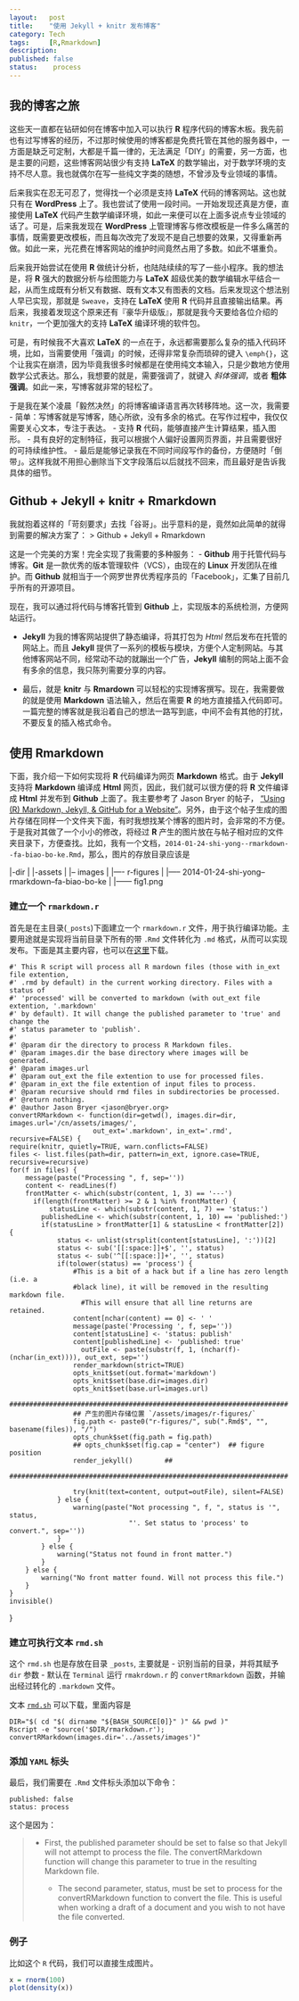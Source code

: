 ```yaml
---
layout:   post
title:    "使用 Jekyll + knitr 发布博客"
category: Tech 
tags:     [R,Rmarkdown]
description: 
published: false
status:    process
---
```


## 我的博客之旅

这些天一直都在钻研如何在博客中加入可以执行 **R** 程序代码的博客木板。我先前也有过写博客的经历，不过那时候使用的博客都是免费托管在其他的服务器中，一方面是缺乏可定制，大都是千篇一律的，无法满足「DIY」的需要，另一方面，也是主要的问题，这些博客网站很少有支持 **LaTeX** 的数学输出，对于数学环境的支持不尽人意。我也就偶尔在写一些纯文字类的随想，不曾涉及专业领域的事情。

后来我实在忍无可忍了，觉得找一个必须是支持 **LaTeX** 代码的博客网站。这也就只有在 **WordPress** 上了。我也尝试了使用一段时间。一开始发现还真是方便，直接使用 **LaTeX** 代码产生数学编译环境，如此一来便可以在上面多说点专业领域的话了。可是，后来我发现在 **WordPress** 上管理博客与修改模板是一件多么痛苦的事情，既需要更改模板，而且每次改完了发现不是自己想要的效果，又得重新再做。如此一来，光花费在博客网站的维护时间竟然占用了多数。如此不堪重负。

后来我开始尝试在使用  **R** 做统计分析，也陆陆续续的写了一些小程序。我的想法是，将 **R** 强大的数据分析与绘图能力与 **LaTeX** 超级优美的数学编辑水平结合一起，从而生成既有分析又有数据、既有文本又有图表的文档。后来发现这个想法别人早已实现，那就是 `Sweave`，支持在 **LaTeX** 使用 **R** 代码并且直接输出结果。再后来，我接着发现这个原来还有『豪华升级版』，那就是我今天要给各位介绍的 `knitr`，一个更加强大的支持 **LaTeX** 编译环境的软件包。

可是，有时候我不大喜欢 **LaTeX** 的一点在于，永远都需要那么复杂的插入代码环境，比如，当需要使用「强调」的时候，还得非常复杂而琐碎的键入 `\emph{}`，这个让我实在崩溃，因为毕竟我很多时候都是在使用纯文本输入，只是少数地方使用数学公式表达。那么，我想要的就是，需要强调了，就键入 *斜体强调*，或者 **粗体强调**。如此一来，写博客就非常的轻松了。

于是我在某个凌晨「毅然决然」的将博客编译语言再次转移阵地。这一次，我需要
 - 简单：写博客就是写博客，随心所欲，没有多余的格式。在写作过程中，我仅仅需要关心文本，专注于表达。
 - 支持 **R** 代码，能够直接产生计算结果，插入图形。
 - 具有良好的定制特征，我可以根据个人偏好设置网页界面，并且需要很好的可持续维护性。
 - 最后是能够记录我在不同时间段写作的备份，方便随时「倒带」。这样我就不用担心删除当下文字段落后以后就找不回来，而且最好是告诉我具体的细节。
 
## Github + Jekyll + knitr + Rmarkdown

我就抱着这样的「苛刻要求」去找「谷哥」。出乎意料的是，竟然如此简单的就得到需要的解决方案了：
> Github + Jekyll + Rmarkdown

这是一个完美的方案！完全实现了我需要的多种服务：
- **Github** 用于托管代码与博客。**Git** 是一款优秀的版本管理软件（VCS），由现在的 **Linux** 开发团队在维护。而 **Github** 就相当于一个网罗世界优秀程序员的「Facebook」，汇集了目前几乎所有的开源项目。

  现在，我可以通过将代码与博客托管到 **Github** 上，实现版本的系统检测，方便网站运行。
  
- **Jekyll** 为我的博客网站提供了静态编译，将其打包为 *Html* 然后发布在托管的网站上。而且 **Jekyll** 提供了一系列的模板与模块，方便个人定制网站。与其他博客网站不同，经常动不动的就蹦出一个广告，**Jekyll** 编制的网站上面不会有多余的信息，我只陈列需要分享的内容。

- 最后，就是 **knitr** 与 **Rmardown** 可以轻松的实现博客撰写。现在，我需要做的就是使用 **Markdown** 语法输入，然后在需要 **R** 的地方直接插入代码即可。一篇完整的博客就是我沿着自己的想法一路写到底，中间不会有其他的打扰，不要反复的插入格式命令。

## 使用 **Rmarkdown** 

下面，我介绍一下如何实现将 **R** 代码编译为网页 **Markdown** 格式。由于 **Jekyll** 支持将 **Markdown** 编译成 **Html** 网页，因此，我们就可以很方便的将 **R** 文件编译成 **Html** 并发布到 **Github** 上面了。我主要参考了 Jason Bryer 的帖子， ["Using (R) Markdown, Jekyll, & GitHub for a Website"](http://jason.bryer.org/posts/2012-12-10/Markdown_Jekyll_R_for_Blogging.html)。另外，由于这个帖子生成的图片存储在同样一个文件夹下面，有时我想找某个博客的图片时，会非常的不方便。于是我对其做了一个小小的修改，将经过 **R** 产生的图片放在与帖子相对应的文件夹目录下，方便查找。比如，我有一个文档，`2014-01-24-shi-yong--rmarkdown--fa-biao-bo-ke.Rmd`，那么，图片的存放目录应该是

|-dir
|
|-assets
|
|-- images
|
|---- r-figures
|
|----- 2014-01-24-shi-yong--rmarkdown--fa-biao-bo-ke
|
|------ fig1.png

### 建立一个 `rmarkdown.r`

首先是在主目录(`_posts`)下面建立一个 `rmarkdown.r` 文件，用于执行编译功能。主要用途就是实现将当前目录下所有的带 `.Rmd` 文件转化为 `.md` 格式，从而可以实现发布。下面是其主要内容，也可以在[这里](/cn/_post/rmarkdwn.r)下载。

    #' This R script will process all R mardown files (those with in_ext file extention,
    #' .rmd by default) in the current working directory. Files with a status of
    #' 'processed' will be converted to markdown (with out_ext file extention, '.markdown'
    #' by default). It will change the published parameter to 'true' and change the
    #' status parameter to 'publish'.
    #' 
    #' @param dir the directory to process R Markdown files.
    #' @param images.dir the base directory where images will be generated.
    #' @param images.url
    #' @param out_ext the file extention to use for processed files.
    #' @param in_ext the file extention of input files to process.
    #' @param recursive should rmd files in subdirectories be processed.
    #' @return nothing.
    #' @author Jason Bryer <jason@bryer.org>
    convertRMarkdown <- function(dir=getwd(), images.dir=dir, images.url='/cn/assets/images/',
  						 out_ext='.markdown', in_ext='.rmd', recursive=FALSE) {
  	require(knitr, quietly=TRUE, warn.conflicts=FALSE)
  	files <- list.files(path=dir, pattern=in_ext, ignore.case=TRUE, recursive=recursive)
  	for(f in files) {
  		message(paste("Processing ", f, sep=''))
  		content <- readLines(f)
	  	frontMatter <- which(substr(content, 1, 3) == '---')
		  if(length(frontMatter) >= 2 & 1 %in% frontMatter) {
			  statusLine <- which(substr(content, 1, 7) == 'status:')
	  		publishedLine <- which(substr(content, 1, 10) == 'published:')
		  	if(statusLine > frontMatter[1] & statusLine < frontMatter[2]) {
			  	status <- unlist(strsplit(content[statusLine], ':'))[2]
  				status <- sub('[[:space:]]+$', '', status)
	  			status <- sub('^[[:space:]]+', '', status)
		  		if(tolower(status) == 'process') {
			  		#This is a bit of a hack but if a line has zero length (i.e. a
				  	#black line), it will be removed in the resulting markdown file.
					  #This will ensure that all line returns are retained.
					content[nchar(content) == 0] <- ' '
		  			message(paste('Processing ', f, sep=''))
			  		content[statusLine] <- 'status: publish'
				  	content[publishedLine] <- 'published: true'
					  outFile <- paste(substr(f, 1, (nchar(f)-(nchar(in_ext)))), out_ext, sep='')
  					render_markdown(strict=TRUE)
	  				opts_knit$set(out.format='markdown')
		  			opts_knit$set(base.dir=images.dir)
			  		opts_knit$set(base.url=images.url)
  					######################################################################
	  				## 产生的图片存储位置 `/assets/images/r-figures/`
		  			fig.path <- paste0("r-figures/", sub(".Rmd$", "", basename(files)), "/")
			  		opts_chunk$set(fig.path = fig.path)
				  	## opts_chunk$set(fig.cap = "center")  ## figure position
				    render_jekyll()        ##
					  ######################################################################
					
  					try(knit(text=content, output=outFile), silent=FALSE)
  				} else {
  					warning(paste("Not processing ", f, ", status is '", status, 
  								  "'. Set status to 'process' to convert.", sep=''))
  				}
  			} else {
  				warning("Status not found in front matter.")
  			}
  		} else {
  			warning("No front matter found. Will not process this file.")
  		}
  	}
  	invisible()
  }

### 建立可执行文本 `rmd.sh`

这个 `rmd.sh` 也是存放在目录 `_posts`, 主要就是
- 识别当前的目录，并将其赋予 `dir` 参数
- 默认在 `Terminal` 运行 `rmakrdown.r` 的 `convertRmarkdown` 函数，并输出经过转化的 `.markdown` 文件。

文本 [`rmd.sh`](/cn/_post/rmd.sh) 可以下载，里面内容是

    DIR="$( cd "$( dirname "${BASH_SOURCE[0]}" )" && pwd )"
    Rscript -e "source('$DIR/rmarkdown.r'); convertRMarkdown(images.dir='../assets/images')"


### 添加 `YAML` 标头
 
最后，我们需要在 `.Rmd` 文件标头添加以下命令：

    published: false
    status: process


这个是因为：
<blockquote>
  <p> - First, the published parameter should be set to false so that Jekyll will not attempt to process the file. The convertRMarkdown function will change this parameter to true in the resulting Markdown file. </p>
  <p> - The second parameter, status, must be set to process for the convertRMarkdown function to convert the file. This is useful when working a draft of a document and you wish to not have the file converted. </p>
  
</blockquote>

### 例子

比如这个 `R` 代码，我们可以直接生成图片。
```r
x = rnorm(100)
plot(density(x))
```


